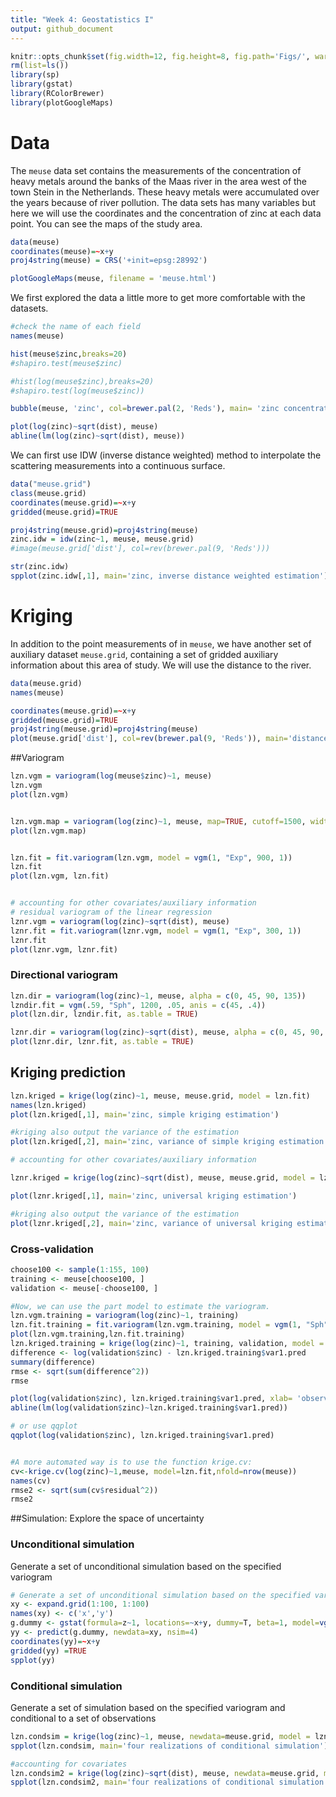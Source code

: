 ```yaml
---
title: "Week 4: Geostatistics I"
output: github_document
---
```


```r
knitr::opts_chunk$set(fig.width=12, fig.height=8, fig.path='Figs/', warning=FALSE, message=FALSE) 
rm(list=ls()) 
library(sp) 
library(gstat) 
library(RColorBrewer) 
library(plotGoogleMaps)
```

# Data

The `meuse` data set contains the measurements of the concentration of
heavy metals around the banks of the Maas river in the area west of the
town Stein in the Netherlands. These heavy metals were accumulated over the
years because of river pollution. The data sets has many variables but here
we will use the coordinates and the concentration of zinc at each data
point. You can see the maps of the study area. 

```r
data(meuse)
coordinates(meuse)=~x+y
proj4string(meuse) = CRS('+init=epsg:28992')

plotGoogleMaps(meuse, filename = 'meuse.html')
```

We first explored the data a little more to get more comfortable with the
datasets. 

```r

#check the name of each field
names(meuse)

hist(meuse$zinc,breaks=20)
#shapiro.test(meuse$zinc)

#hist(log(meuse$zinc),breaks=20)
#shapiro.test(log(meuse$zinc))

bubble(meuse, 'zinc', col=brewer.pal(2, 'Reds'), main= 'zinc concentrations (ppm)')

plot(log(zinc)~sqrt(dist), meuse)
abline(lm(log(zinc)~sqrt(dist), meuse))
```
We can first use IDW (inverse distance weighted) method to interpolate the
scattering measurements into a continuous surface. 

```r
data("meuse.grid")
class(meuse.grid)
coordinates(meuse.grid)=~x+y
gridded(meuse.grid)=TRUE

proj4string(meuse.grid)=proj4string(meuse)
zinc.idw = idw(zinc~1, meuse, meuse.grid)
#image(meuse.grid['dist'], col=rev(brewer.pal(9, 'Reds')))

str(zinc.idw)
spplot(zinc.idw[,1], main='zinc, inverse distance weighted estimation')
```

# Kriging

In addition to the point measurements of in `meuse`, we have another set of
auxiliary dataset `meuse.grid`, containing a set of gridded auxiliary
information about this area of study. We will use the distance to the
river. 

```r
data(meuse.grid)
names(meuse)

coordinates(meuse.grid)=~x+y
gridded(meuse.grid)=TRUE 
proj4string(meuse.grid)=proj4string(meuse)
plot(meuse.grid['dist'], col=rev(brewer.pal(9, 'Reds')), main='distance to river (m)')

```

##Variogram

```r
lzn.vgm = variogram(log(meuse$zinc)~1, meuse)
lzn.vgm
plot(lzn.vgm)


lzn.vgm.map = variogram(log(zinc)~1, meuse, map=TRUE, cutoff=1500, width=100)
plot(lzn.vgm.map)


lzn.fit = fit.variogram(lzn.vgm, model = vgm(1, "Exp", 900, 1))
lzn.fit
plot(lzn.vgm, lzn.fit)


# accounting for other covariates/auxiliary information
# residual variogram of the linear regression
lznr.vgm = variogram(log(zinc)~sqrt(dist), meuse)
lznr.fit = fit.variogram(lznr.vgm, model = vgm(1, "Exp", 300, 1))
lznr.fit
plot(lznr.vgm, lznr.fit)
```

### Directional variogram

```r
lzn.dir = variogram(log(zinc)~1, meuse, alpha = c(0, 45, 90, 135))
lzndir.fit = vgm(.59, "Sph", 1200, .05, anis = c(45, .4))
plot(lzn.dir, lzndir.fit, as.table = TRUE)

lznr.dir = variogram(log(zinc)~sqrt(dist), meuse, alpha = c(0, 45, 90, 135))
plot(lznr.dir, lznr.fit, as.table = TRUE)
```


## Kriging prediction

```r
lzn.kriged = krige(log(zinc)~1, meuse, meuse.grid, model = lzn.fit)
names(lzn.kriged)
plot(lzn.kriged[,1], main='zinc, simple kriging estimation')

#kriging also output the variance of the estimation
plot(lzn.kriged[,2], main='zinc, variance of simple kriging estimation')

# accounting for other covariates/auxiliary information

lznr.kriged = krige(log(zinc)~sqrt(dist), meuse, meuse.grid, model = lzn.fit)

plot(lznr.kriged[,1], main='zinc, universal kriging estimation')

#kriging also output the variance of the estimation
plot(lznr.kriged[,2], main='zinc, variance of universal kriging estimation')
```


### Cross-validation 

```r
choose100 <- sample(1:155, 100) 
training <- meuse[choose100, ] 
validation <- meuse[-choose100, ] 

#Now, we can use the part model to estimate the variogram.
lzn.vgm.training = variogram(log(zinc)~1, training)
lzn.fit.training = fit.variogram(lzn.vgm.training, model = vgm(1, "Sph", 900, 1))
plot(lzn.vgm.training,lzn.fit.training)
lzn.kriged.training = krige(log(zinc)~1, training, validation, model = lzn.fit.training)
difference <- log(validation$zinc) - lzn.kriged.training$var1.pred 
summary(difference)
rmse <- sqrt(sum(difference^2))
rmse

plot(log(validation$zinc), lzn.kriged.training$var1.pred, xlab= 'observed values', ylab='predicted values')
abline(lm(log(validation$zinc)~lzn.kriged.training$var1.pred))

# or use qqplot
qqplot(log(validation$zinc), lzn.kriged.training$var1.pred)


#A more automated way is to use the function krige.cv: 
cv<-krige.cv(log(zinc)~1,meuse, model=lzn.fit,nfold=nrow(meuse)) 
names(cv)
rmse2 <- sqrt(sum(cv$residual^2))
rmse2
```

##Simulation: Explore the space of uncertainty

### Unconditional simulation

Generate a set of unconditional simulation based on the specified variogram

```r
# Generate a set of unconditional simulation based on the specified variogram
xy <- expand.grid(1:100, 1:100)
names(xy) <- c('x','y')
g.dummy <- gstat(formula=z~1, locations=~x+y, dummy=T, beta=1, model=vgm(psill=0.025, range=10, model='Gau', nugget=0.0001), nmax=21) 
yy <- predict(g.dummy, newdata=xy, nsim=4)
coordinates(yy)=~x+y
gridded(yy) =TRUE
spplot(yy)
```

### Conditional simulation

Generate a set of simulation based on the specified variogram and
conditional to a set of observations

```r
lzn.condsim = krige(log(zinc)~1, meuse, newdata=meuse.grid, model = lzn.fit, nmax = 30, nsim = 4)
spplot(lzn.condsim, main='four realizations of conditional simulation')

#accounting for covariates
lzn.condsim2 = krige(log(zinc)~sqrt(dist), meuse, newdata=meuse.grid, model = lznr.fit, nmax = 30, nsim = 4)
spplot(lzn.condsim2, main='four realizations of conditional simulation')
```

